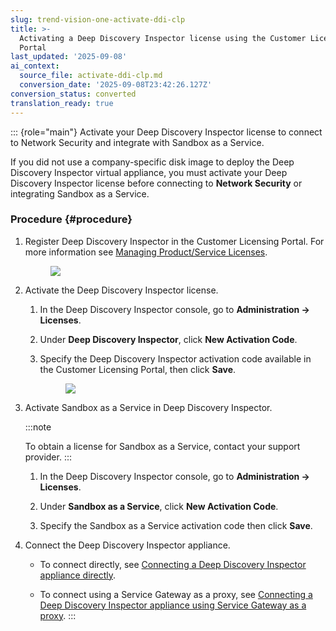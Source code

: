 ```yaml
---
slug: trend-vision-one-activate-ddi-clp
title: >-
  Activating a Deep Discovery Inspector license using the Customer Licensing
  Portal
last_updated: '2025-09-08'
ai_context:
  source_file: activate-ddi-clp.md
  conversion_date: '2025-09-08T23:42:26.127Z'
conversion_status: converted
translation_ready: true
---
```


::: {role="main"}
Activate your Deep Discovery Inspector license to connect to Network Security and integrate with Sandbox as a Service.

If you did not use a company-specific disk image to deploy the Deep Discovery Inspector virtual appliance, you must activate your Deep Discovery Inspector license before connecting to **Network Security** or integrating Sandbox as a Service.

### Procedure {#procedure}

1.  Register Deep Discovery Inspector in the Customer Licensing Portal. For more information see [Managing Product/Service Licenses](https://docs.trendmicro.com/en-us/smb/customer-licensing-portal/product-service-mana/managing-product-ser.aspx).

    <figure>
    <img src="./images/DDI_Sandbox_integration=61055e70-1e25-478e-ba7a-2ab48efb3410.webp" />
    </figure>

2.  Activate the Deep Discovery Inspector license.

    1.  In the Deep Discovery Inspector console, go to **Administration → Licenses**.

    2.  Under **Deep Discovery Inspector**, click **New Activation Code**.

    3.  Specify the Deep Discovery Inspector activation code available in the Customer Licensing Portal, then click **Save**.

        <figure>
        <img src="./images/DDI_Sandbox_integration_2=7c152e9d-7c23-4e5c-9164-a4e7e5b78746.webp" />
        </figure>

3.  Activate Sandbox as a Service in Deep Discovery Inspector.

    :::note

    To obtain a license for Sandbox as a Service, contact your support provider.
    :::

    1.  In the Deep Discovery Inspector console, go to **Administration → Licenses**.

    2.  Under **Sandbox as a Service**, click **New Activation Code**.

    3.  Specify the Sandbox as a Service activation code then click **Save**.

4.  Connect the Deep Discovery Inspector appliance.

    - To connect directly, see [Connecting a Deep Discovery Inspector appliance directly](connecting-ddi-directly.mdx).

    - To connect using a Service Gateway as a proxy, see [Connecting a Deep Discovery Inspector appliance using Service Gateway as a proxy](ddi-connect-service-gateway.mdx).
:::
